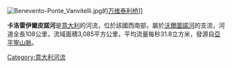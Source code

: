 [[Image:Benevento-Ponte_Vanvitelli.jpg|right]]的[[万维泰利桥|万维泰利桥]]]]

'''卡洛雷伊爾皮諾河'''是[[意大利|意大利]]的河流，位於該國西南部，屬於[[沃爾圖諾河|沃爾圖諾河]]的支流，河道全長108公里，流域面積3,085平方公里，平均流量每秒31.8立方米，發源自[[亞平寧山脈|亞平寧山脈]]。

{{coord|41|11|06|N|14|27|46|E|region:TR-22_type:waterbody_source:kolossus-cawiki|display=title}}

{{Italy-geo-stub}}
[[Category:意大利河流|Category:意大利河流]]